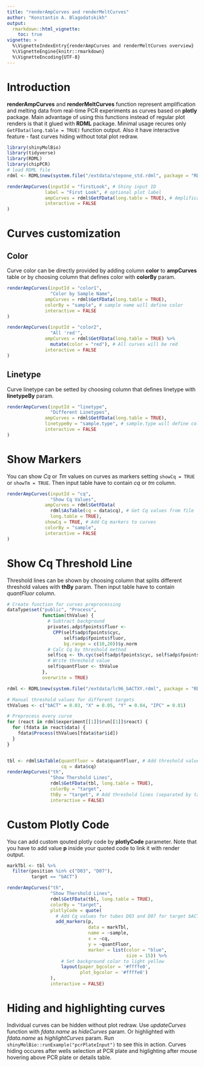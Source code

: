 ```yaml
---
title: "renderAmpCurves and renderMeltCurves"
author: "Konstantin A. Blagodatskikh"
output:
  rmarkdown::html_vignette:
    toc: true
vignette: >
  %\VignetteIndexEntry{renderAmpCurves and renderMeltCurves overview}
  %\VignetteEngine{knitr::rmarkdown}
  %\VignetteEncoding{UTF-8}
---
```

# Introduction

**renderAmpCurves** and **renderMeltCurves** function represent amplification and melting data from real-time PCR experiments as curves based on **plotly** package.
Main advantage of using this functions instead of regular plot renders is that it glued with **RDML** package. Minimal usage recures only `GetFData(long.table = TRUE)` function output. Also it have interactive feature - fast curves hiding without total plot redraw.

```r
library(shinyMolBio)
library(tidyverse)
library(RDML)
library(chipPCR)
# load RDML file
rdml <- RDML$new(system.file("/extdata/stepone_std.rdml", package = "RDML"))
```
```r
renderAmpCurves(inputId = "firstLook", # Shiny input ID
              label = "First Look", # optional plot label 
              ampCurves = rdml$GetFData(long.table = TRUE), # Amplification curves
              interactive = FALSE
) 
```

# Curves customization

## Color

Curve color can be directly provided by adding column **color** to **ampCurves** table or by choosing column that defines color with **colorBy** param.

```r
renderAmpCurves(inputId = "color1",
                "Color by Sample Name",
              ampCurves = rdml$GetFData(long.table = TRUE),
              colorBy = "sample", # sample name will define color
              interactive = FALSE
) 

renderAmpCurves(inputId = "color2",
                "All 'red'",
              ampCurves = rdml$GetFData(long.table = TRUE) %>% 
                mutate(color = "red"), # All curves will be red
              interactive = FALSE
)
```

## Linetype

Curve linetype can be setted by choosing column that defines linetype with **linetypeBy** param.

```r
renderAmpCurves(inputId = "linetype",
                "Different Linetypes",
              ampCurves = rdml$GetFData(long.table = TRUE),
              linetypeBy = "sample.type", # sample.type will define color
              interactive = FALSE
) 
```

# Show Markers

You can show *Cq* or *Tm* values on curves as markers setting `showCq = TRUE` or `showTm = TRUE`. Then input table have to contain *cq* or *tm* column.

```r
renderAmpCurves(inputId = "cq",
                "Show Cq Values",
              ampCurves = rdml$GetFData(
                rdml$AsTable(cq = data$cq), # Get Cq values from file
                long.table = TRUE), 
              showCq = TRUE, # Add Cq markers to curves
              colorBy = "sample",
              interactive = FALSE
) 
```

# Show Cq Threshold Line

Threshold lines can be shown by choosing column that splits different threshold values with **thBy** param. Then input table have to contain *quantFluor* column.

```r
# Create function for curves preprocessing
dataType$set("public", "Process",
             function(thValue) {
               # Subtract background
               private$.adp$fpoints$fluor <- 
                 CPP(self$adp$fpoints$cyc,
                     self$adp$fpoints$fluor,
                     bg.range = c(10,20))$y.norm
               # Calc Cq by threshold method
               self$cq <- th.cyc(self$adp$fpoints$cyc, self$adp$fpoints$fluor, r = thValue)[1, 1]
               # Write threshold value
               self$quantFluor <- thValue
             },
             overwrite = TRUE)

rdml <- RDML$new(system.file("/extdata/lc96_bACTXY.rdml", package = "RDML"))

# Manual threshold values for different targets
thValues <- c("bACT" = 0.03, "X" = 0.05, "Y" = 0.04, "IPC" = 0.01)

# Preprocess every curve
for (react in rdml$experiment[[1]]$run[[1]]$react) {
  for (fdata in react$data) {
    fdata$Process(thValues[fdata$tar$id])
  }
}


tbl <- rdml$AsTable(quantFluor = data$quantFluor, # Add threshold values to table
                    cq = data$cq)
renderAmpCurves("th", 
                "Show Thershold Lines", 
                rdml$GetFData(tbl, long.table = TRUE), 
                colorBy = "target",
                thBy = "target", # Add threshold lines (separated by targets)
                interactive = FALSE) 
```

# Custom Plotly Code

You can add custom qouted plotly code by **plotlyCode** parameter. Note that you
have to add value **p** inside your quoted code to link it with render output.

```r
markTbl <- tbl %>% 
  filter(position %in% c("D03", "D07"),
         target == "bACT")

renderAmpCurves("th", 
                "Show Thershold Lines", 
                rdml$GetFData(tbl, long.table = TRUE), 
                colorBy = "target",
                plotlyCode = quote(
                  # Add Cq values for tubes D03 and D07 for target bACT as blue points
                  add_markers(p,
                              data = markTbl,
                              name = ~sample,
                              x = ~cq,
                              y = ~quantFluor,
                              marker = list(color = "blue",
                                            size = 15)) %>%
                    # Set background color to light yellow
                    layout(paper_bgcolor = '#ffffe0',
                           plot_bgcolor = '#ffffe0')
                ),
                interactive = FALSE)
```

# Hiding and highlighting curves

Individual curves can be hidden without plot redraw. Use *updateCurves* function with *fdata.name* as *hideCurves* param. Or highlighted with *fdata.name* as *highlightCurves* param.
Run `shinyMolBio::runExample("pcrPlateInput")` to see this in action. 
Curves hiding occures after wells selection at PCR plate and higlighting after 
mouse hovering above PCR plate or details table.
